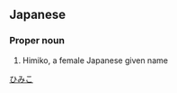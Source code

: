 ==Japanese==
{{ja-kanjitab|緋|実|子}}

===Proper noun===
{{ja-pos|proper|ひみこ}}
# Himiko, a female Japanese given name

[[Category:Japanese female given names|ひみこ]]